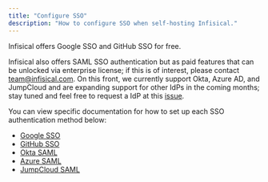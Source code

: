 ```yaml
---
title: "Configure SSO"
description: "How to configure SSO when self-hosting Infisical."
---
```


<Warning>
  Infisical offers Google SSO and GitHub SSO for free.
  
  Infisical also offers SAML SSO authentication but as paid features that can be unlocked via enterprise license; if this is of interest, please contact team@infisical.com.
  On this front, we currently support Okta, Azure AD, and JumpCloud and are expanding support for other IdPs in the coming months; stay tuned and feel free to request a IdP at this
  [issue](https://github.com/Infisical/infisical/issues/442).
</Warning>

You can view specific documentation for how to set up each SSO authentication method below:

- [Google SSO](/documentation/platform/sso/google)
- [GitHub SSO](/documentation/platform/sso/github)
- [Okta SAML](/documentation/platform/sso/okta)
- [Azure SAML](/documentation/platform/sso/azure)
- [JumpCloud SAML](/documentation/platform/sso/jumpcloud)